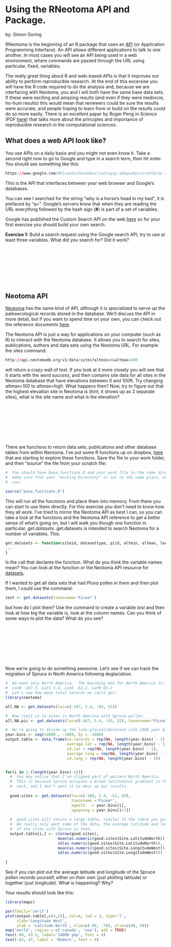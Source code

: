 Using the RNeotoma API and Package.
========================================================
by:  Simon Goring

RNeotoma is the beginning of an R package that uses an [API](http://en.wikipedia.org/wiki/Application_programming_interface) (or Application Programming Interface).  An API allows different applications to talk to one another.  In most cases you will see an API being used in a web environment, where commands are passed through the URL using particular, fixed, variables.

The really great thing about R and web-based APIs is that it improves our ability to perform reproducible research.  At the end of this excersise you will have the R code required to do the analysis and, because we are interfacing with Neotoma, you and I will both have the same base data sets.  If these were exciting and amazing results (and even if they were mediocre, ho-hum results) this would mean that reviewers could be sure the results were accurate, and people hoping to learn from or build on the results could do so more easily.  There is an excellent paper by Roger Peng in *Science* (PDF [here](http://omsj.org/reports/peng%202011.pdf)) that talks more about the principles and importance of reproducible research in the computational sciences.

What does a web API look like?
--------------------------------------------------------
You use APIs on a daily basis and you might not even know it.  Take a second right now to go to Google and type in a search term, then hit enter.  You should see something like this:
```r
https://www.google.com/#hl=en&safe=on&sclient=psy-ab&q=why+is+a+horse's+head+in+my+bed%3F&oq=why+is+a+horse's+head+in+my+bed%3F&fp=c5ac5d05622acf2c
```
This is the API that interfaces between your web browser and Google's databases.

You can see I searched for the string "why is a horse's head in my bed", it is prefaced by "q=".  Google's servers know that when they are reading the URL everything followed by the hash sign (**#**) is part of a set of variables.

Google has published the Custom Search API on the web [here](https://developers.google.com/custom-search/v1/cse/list) so for your first exercise you should build your own search.

**Exercise 1:** Build a search request using the Google search API, try to use at least three variables.  What did you search for?  Did it work?
<pre>







</pre>

Neotoma API
--------------------------------------------------------
[Neotoma](http://www.neotomadb.org) has the same kind of API, although it is specialized to serve up the paleoecological records stored in the database.  We'll discuss the API in more detail, but if you want to spend time on your own, you can check out the reference documents [here](http://api.neotomadb.org/doc/about).

The Neotoma API is just a way for applications on your computer (such as R) to interact with the Neotoma database.  It allows you to search for sites, publications, authors and data sets using the Neotoma URL.  For example the *sites* command:

```r
http://api.neotomadb.org/v1/data/sites?altmin=0&altmax=100
```

will return a crazy wall of text.  If you look at it more closely you will see that it starts with the word *success*, and then contains site data for all sites in the Neotoma database that have elevations between 0 and 100ft.  Try changing *altmax=100* to *altmax=high*.  What happens then?  Now, try to figure out that the highest elevation site in Neotoma is (hint, it shows up as 2 separate sites), what is the site name and what is the elevation?
<pre>







</pre>

There are functions to return data sets, publications and other database tables from within Neotoma.  I've put some R functions up on dropbox, [here](https://www.dropbox.com/s/0c8kw4exuucgcy1/base.functions.R) that are starting to explore these functions.  Save the file to your work folder, and then "source" the file from your scratch file:

```r
#  You should have base.functions.R and your work file in the same directory,
#  make sure that your "working Directory" is set to the same place, and then
#  run:

source('base.functions.R')
```

This will run all the functions and place them into memory.  From there you can start to use them directly.  For this exercise you don't need to know how they all work.  I've tried to mirror the Neotoma API as best I can, so you can take a look at the functions and the Neotoma API reference to get a better sense of what's going on, but I will walk you though one function in particular, *get.datasets*.
get.datasets is intended to search Neotoma for a number of variables.  This:
```r
get.datasets <- function(siteid, datasettype, piid, altmin, altmax, loc, gpid, taxonids, taxonname, ageold, ageyoung, ageof, subdate){
...
}
```
Is the call that declares the function.  What do you think the variable names mean?  You can look at the function or the Neotoma API resource for [datasets](http://api.neotomadb.org/doc/resources/datasets).

If I wanted to get all data sets that had *Picea* pollen in them and then plot them, I could use the command:
```r
test <- get.datasets(taxonname='Picea*')

```
but how do I plot them?  Use the command to create a variable *test* and then look at how big the variable is, look at the column names.  Can you think of some ways to plot the data?  What do you see?

<pre>







</pre>

Now we're going to do something awesome.  Let's see if we can track the migration of Spruce in North America following deglaciation.

```r
#  We want only North America.  The bounding box for North America is:
#  LonW -167.3, LatS 5.4, LonE -52,2, LatN 83.2
#  Let's see how many total records we could get:
library(neotoma)

all.NA <- get.datasets(loc=c(-167, 5.4, -83, 52))

#  Now limit it to sites in North America with Spruce pollen:
all.NA.pic <- get.datasets(loc=c(-167, 5.4, -83, 52), taxonname='Picea*')

#  We're going to divide up the late-glacial/Holocene into 1000 year bins from 14000ybp to the present.  This would make:
year.bins <- seq(14000., -1000, by = -1000)
output.table <- data.frame(no.records = rep(NA, length(year.bins) - 1),
                           average.lat = rep(NA, length(year.bins) - 1),
                           sd.lat = rep(NA, length(year.bins) - 1),
                           average.long = rep(NA, length(year.bins) - 1),
                           sd.long = rep(NA, length(year.bins) - 1))


for(i in 1:(length(year.bins)-1)){
  #  You may notice that I've clipped part of western North America.
  #  This is because spruce occupies a broad latitudinal gradient in the
  #  west, and I don't want it to mess up our results.
  
  good.sites <- get.datasets(loc=c(-100, 5.4, -52, 83), 
                             taxonname ='Picea*',
                             ageold   = year.bins[i],
                             ageyoung = year.bins[i+1])
  
  #  good.sites will return a large table, similar to the table you got from test earlier.
  #  We really only want some of the data, the average latitude and longitude
  #  of the sites with Spruce in them.
  output.table[i,] <- c(nrow(good.sites),
                       mean(as.numeric(good.sites$Site.LatitudeNorth)),
                       sd(as.numeric(good.sites$Site.LatitudeNorth)),
                       mean(as.numeric(good.sites$Site.LongitudeWest)),
                       sd(as.numeric(good.sites$Site.LongitudeWest)))
  
}

```

See if you can plot out the average latitude and longitude of the Spruce pollen records yourself, either on their own (just plotting latitude) or together (just longitude).  What is happening?  Why?

Your results should look like this:
```r
library(maps)

par(family='serif')
plot(output.table[,c(4,2)], col=4, lwd = 3, type='l', 
     xlab='Longitude West',
     ylab = 'Latitude North', xlim=c(-90, -70), ylim=c(40, 50))
map('world', region = c('canada', 'usa'), add = TRUE)
text(-80, 43.5, label='14000 ybp', font = 4)
text(-82, 47, label = 'Modern', font = 4)

```

